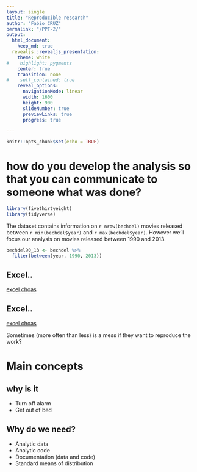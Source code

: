 ```yaml
---
layout: single
title: "Reproducible research"
author: "Fabio CRUZ"
permalink: "/PPT-2/"
output:
  html_document:
    keep_md: true
  revealjs::revealjs_presentation:
    theme: white
#    highlight: pygments
    center: true
    transition: none
#    self_contained: true
    reveal_options:
      navigationMode: linear
      width: 1600
      height: 900
      slideNumber: true
      previewLinks: true
      progress: true

---
```


```r
knitr::opts_chunk$set(echo = TRUE)
```


#  how do you develop the analysis so that you can communicate to someone what was done?

```r
library(fivethirtyeight)
library(tidyverse)
```


The dataset contains information on `r nrow(bechdel)` movies released between `r min(bechdel$year)` and `r max(bechdel$year)`. However we'll focus our analysis on movies released between 1990 and 2013.

```r
bechdel90_13 <- bechdel %>% 
  filter(between(year, 1990, 2013))
```




## Excel..

[excel choas](Figures/intro/excel-chaos.jpg)

## Excel..

[excel choas](Figures/intro/excel-chaos.jpg)

Sometimes (more often than less) is a mess if they want to reproduce the work?


# Main concepts

## 


## why is it
- Turn off alarm
- Get out of bed

## Why do we need?

- Analytic data
- Analytic code
- Documentation (data and code)
- Standard means of distribution





